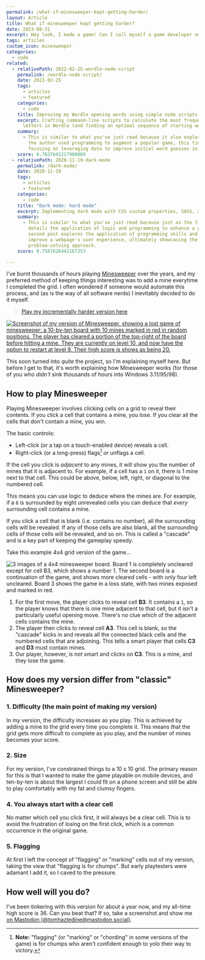 ```yaml
---
permalink: /what-if-minesweeper-kept-getting-harder/
layout: Article
title: What if minesweeper kept getting harder?
date: 2023-08-31
excerpt: Hey look, I made a game! Can I call myself a game developer now?
tags: articles
custom_icon: minesweeper
categories:
  - code
related:
  - relativePath: 2022-02-25-wordle-node-script
    permalink: /wordle-node-script/
    date: 2022-02-25
    tags:
      - articles
      - featured
    categories:
      - code
    title: Improving my Wordle opening words using simple node scripts
    excerpt: Crafting command-line scripts to calculate the most frequently used
      letters in Wordle (and finding an optimal sequence of starting words).
    summary:
      - This is similar to what you've just read because it also explores how
        the author used programming to augment a popular game, this time
        focusing on leveraging data to improve initial word guesses in Wordle.
    score: 0.7837641217986089
  - relativePath: 2020-11-19-dark-mode
    permalink: /dark-mode/
    date: 2020-11-19
    tags:
      - articles
      - featured
    categories:
      - code
    title: "Dark mode: hard mode"
    excerpt: Implementing dark mode with CSS custom properties, SASS, and JavaScript
    summary:
      - This is similar to what you've just read because just as the first post
        details the application of logic and programming to enhance a game, the
        second post explores the application of programming skills and logic to
        improve a webpage's user experience, ultimately showcasing the author's
        problem-solving approach.
    score: 0.7587626442167353

---
```


I've burnt thousands of hours playing [Minesweeper](<https://en.wikipedia.org/wiki/Minesweeper_(video_game)>) over the years, and my preferred method of keeping things interesting was to add a mine everytime I completed the grid. I often wondered if someone would automate this process, and (as is the way of all software nerds) I inevitably decided to do it myself.

> [Play my incrementally harder version here](https://incremental-minesweeper.netlify.app/)

[![Screenshot of my version of Minesweeper, showing a lost game of minesweeper: a 10-by-ten board with 10 mines marked in red in random positions. The player has cleared a portion of the top-right of the board before hitting a mine. They are currently on level 10, and now have the option to restart at level 9. Their high score is shows as being 20.](/images/articles/minesweeper-screenshot-400.png)](https://incremental-minesweeper.netlify.app/)

This soon turned into _quite_ the project, so I'm explaining myself here. But before I get to that, it's worth explaining how Minesweeper works (for those of you who _didn't_ sink thousands of hours into Windows 3.11/95/98).

## How to play Minesweeper

Playing Minesweeper involves clicking cells on a grid to reveal their contents. If you click a cell that contains a mine, you lose. If you clear all the cells that don't contain a mine, you win.

The basic controls:

-   Left-click (or a tap on a touch-enabled device) reveals a cell.
-   Right-click (or a long-press) flags[^1] or unflags a cell.

If the cell you click is _adjacent_ to any mines, it will show you the number of mines that it is adjacent to. For example, if a cell has a `1` on it, there is 1 mine next to that cell. This could be above, below, left, right, or diagonal to the numbered cell.

This means you can use logic to deduce where the mines are. For example, if a `8` is surrounded by eight unrevealed cells you can deduce that _every_ surrounding cell contains a mine.

If you click a cell that is blank (i.e. contains no number), all the surrounding cells will be revealed. If any of those cells are also blank, all the surrounding cells of those cells will be revealed, and so on. This is called a "cascade" and is a key part of keeping the gameplay speedy.

Take this example 4x4 grid version of the game...

![3 images of a 4x4 minesweeper board. Board 1 is completely uncleared except for cell B3, which shows a number 1. The second board is a continuation of the game, and shows more cleared cells - with only four left uncleared. Board 3 shows the game in a loss state, with two mines exposed and marked in red.](/images/articles/minesweeper.svg)

1. For the first move, the player clicks to reveal cell **B3**. It contains a `1`, so the player knows that there is one mine adjacent to that cell, but it isn't a particularly useful opening move. There's no clue _which_ of the adjacent cells contains the mine.
2. The player then clicks to reveal cell **A3**. This cell is blank, so the "cascade" kicks in and reveals all the connected black cells and the numbered cells that are adjoining. This tells a smart player that cells **C3** and **D3** must contain mines.
3. Our player, however, is _not_ smart and clicks on **C3**. This is a mine, and they lose the game.

## How does my version differ from "classic" Minesweeper?

### 1. Difficulty (the main point of making my version)

In my version, the difficulty increases as you play. This is achieved by adding a mine to the grid every time you complete it. This means that the grid gets more difficult to complete as you play, and the number of mines becomes your score.

### 2. Size

For my version, I've constrained things to a 10 x 10 grid. The primary reason for this is that I wanted to make the game playable on mobile devices, and ten-by-ten is about the largest I could fit on a phone screen and still be able to play comfortably with my fat and clumsy fingers.

### 4. You always start with a clear cell

No matter which cell you click first, it will always be a clear cell. This is to avoid the frustration of losing on the first click, which is a common occurrence in the original game.

### 5. Flagging

At first I left the concept of "flagging" or "marking" cells out of my version, taking the view that "flagging is for chumps". But early playtesters were adamant I add it, so I caved to the pressure.

## How well will you do?

I've been tinkering with this version for about a year now, and my all-time high score is 36. Can you beat that? If so, take a screenshot and show me [on Mastodon (@tomhazledine@mastodon.social)](https://mastodon.social/@tomhazledine).

[^1]: **Note:** "flagging" (or "marking" or "chording" in some versions of the game) is for chumps who aren't confident enough to yolo their way to victory.
